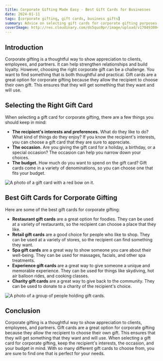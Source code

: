 ```yaml
---
title: Corporate Gifting Made Easy - Best Gift Cards for Businesses
date: 2024-01-11
tags: [corporate gifting, gift cards, business gifts]
summary: Advice on selecting gift cards for corporate gifting purposes.
coverImage: http://res.cloudinary.com/ds5quo9pr/image/upload/v1704930049/Blog-Posts/6S4ZkVwebp.jpg
---
```


## Introduction

Corporate gifting is a thoughtful way to show appreciation to clients, employees, and partners. It can help strengthen relationships and build loyalty. However, choosing the right corporate gift can be a challenge. You want to find something that is both thoughtful and practical. Gift cards are a great option for corporate gifting because they allow the recipient to choose their own gift. This ensures that they will get something that they want and will use.

## Selecting the Right Gift Card

When selecting a gift card for corporate gifting, there are a few things you should keep in mind:

- **The recipient's interests and preferences.** What do they like to do? What kind of things do they enjoy? If you know the recipient's interests, you can choose a gift card that they are sure to appreciate.
- **The occasion.** Are you giving the gift card for a holiday, a birthday, or a special occasion? The occasion can help you narrow down your choices.
- **The budget.** How much do you want to spend on the gift card? Gift cards come in a variety of denominations, so you can choose one that fits your budget.

![A photo of a gift card with a red bow on it.](http://res.cloudinary.com/ds5quo9pr/image/upload/v1704930049/Blog-Posts/6S4ZkVwebp.jpg)

## Best Gift Cards for Corporate Gifting

Here are some of the best gift cards for corporate gifting:

- **Restaurant gift cards** are a great option for foodies. They can be used at a variety of restaurants, so the recipient can choose a place that they like.
- **Retail gift cards** are a good choice for people who like to shop. They can be used at a variety of stores, so the recipient can find something they want.
- **Spa gift cards** are a great way to show someone you care about their well-being. They can be used for massages, facials, and other spa treatments.
- **Experience gift cards** are a great way to give someone a unique and memorable experience. They can be used for things like skydiving, hot air balloon rides, and cooking classes.
- **Charity gift cards** are a great way to give back to the community. They can be used to donate to a charity of the recipient's choice.

![A photo of a group of people holding gift cards.](http://res.cloudinary.com/ds5quo9pr/image/upload/v1704930149/Blog-Posts/DyO5Zkwebp.jpg)

## Conclusion

Corporate gifting is a thoughtful way to show appreciation to clients, employees, and partners. Gift cards are a great option for corporate gifting because they allow the recipient to choose their own gift. This ensures that they will get something that they want and will use. When selecting a gift card for corporate gifting, keep the recipient's interests, the occasion, and your budget in mind. With so many different gift cards to choose from, you are sure to find one that is perfect for your needs.
